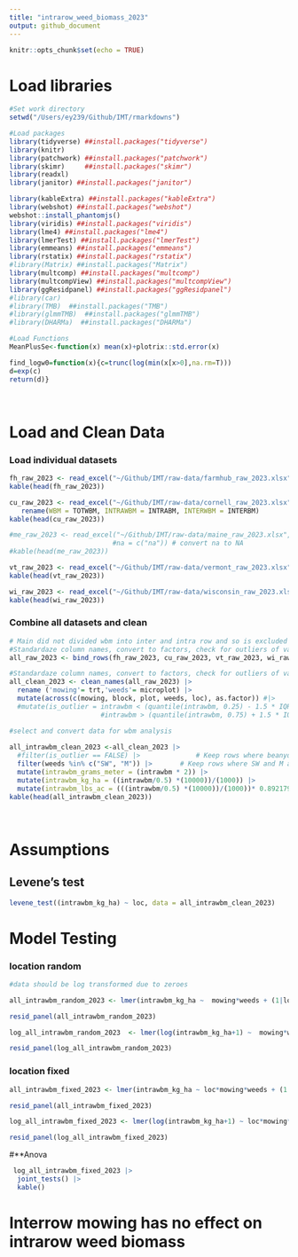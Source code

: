```yaml
---
title: "intrarow_weed_biomass_2023"
output: github_document
---
```


```r
knitr::opts_chunk$set(echo = TRUE)
```

# **Load libraries**

```r

#Set work directory
setwd("/Users/ey239/Github/IMT/rmarkdowns")

#Load packages 
library(tidyverse) ##install.packages("tidyverse")
library(knitr)
library(patchwork) ##install.packages("patchwork")
library(skimr)     ##install.packages("skimr")
library(readxl)
library(janitor) ##install.packages("janitor")

library(kableExtra) ##install.packages("kableExtra")
library(webshot) ##install.packages("webshot")
webshot::install_phantomjs()
library(viridis) ##install.packages("viridis")
library(lme4) ##install.packages("lme4")
library(lmerTest) ##install.packages("lmerTest")
library(emmeans) ##install.packages("emmeans")
library(rstatix) ##install.packages("rstatix")
#library(Matrix) ##install.packages("Matrix")
library(multcomp) ##install.packages("multcomp")
library(multcompView) ##install.packages("multcompView")
library(ggResidpanel) ##install.packages("ggResidpanel")
#library(car)
#library(TMB)  ##install.packages("TMB")
#library(glmmTMB)  ##install.packages("glmmTMB")
#library(DHARMa)  ##install.packages("DHARMa")

#Load Functions
MeanPlusSe<-function(x) mean(x)+plotrix::std.error(x)

find_logw0=function(x){c=trunc(log(min(x[x>0],na.rm=T)))
d=exp(c)
return(d)}
```

<br>

# **Load and Clean Data**
### **Load individual datasets**
```r


fh_raw_2023 <- read_excel("~/Github/IMT/raw-data/farmhub_raw_2023.xlsx")
kable(head(fh_raw_2023))

cu_raw_2023 <- read_excel("~/Github/IMT/raw-data/cornell_raw_2023.xlsx") |> 
   rename(WBM = TOTWBM, INTRAWBM = INTRABM, INTERWBM = INTERBM)
kable(head(cu_raw_2023))

#me_raw_2023 <- read_excel("~/Github/IMT/raw-data/maine_raw_2023.xlsx", 
                          #na = c("na")) # convert na to NA
#kable(head(me_raw_2023))

vt_raw_2023 <- read_excel("~/Github/IMT/raw-data/vermont_raw_2023.xlsx")
kable(head(vt_raw_2023))

wi_raw_2023 <- read_excel("~/Github/IMT/raw-data/wisconsin_raw_2023.xlsx")
kable(head(wi_raw_2023))

```
### **Combine all datasets and clean**
```r
# Main did not divided wbm into inter and intra row and so is excluded
#Standardaze column names, convert to factors, check for outliers of variable**
all_raw_2023 <- bind_rows(fh_raw_2023, cu_raw_2023, vt_raw_2023, wi_raw_2023)

#Standardaze column names, convert to factors, check for outliers of variable**
all_clean_2023 <- clean_names(all_raw_2023) |>  
  rename ('mowing'= trt,'weeds'= microplot) |> 
  mutate(across(c(mowing, block, plot, weeds, loc), as.factor)) #|> 
  #mutate(is_outlier = intrawbm < (quantile(intrawbm, 0.25) - 1.5 * IQR(intrawbm)) |
                       #intrawbm > (quantile(intrawbm, 0.75) + 1.5 * IQR(intrawbm)))

#select and convert data for wbm analysis
  
all_intrawbm_clean_2023 <-all_clean_2023 |>              
  #filter(is_outlier == FALSE) |>              # Keep rows where beanyd is not an outlier
  filter(weeds %in% c("SW", "M")) |>       # Keep rows where SW and M are microplots
  mutate(intrawbm_grams_meter = (intrawbm * 2)) |> 
  mutate(intrawbm_kg_ha = ((intrawbm/0.5) *(10000))/(1000)) |>
  mutate(intrawbm_lbs_ac = (((intrawbm/0.5) *(10000))/(1000))* 0.892179)
kable(head(all_intrawbm_clean_2023)) 

```
<br>

# **Assumptions**

## **Levene's test**
```r
levene_test((intrawbm_kg_ha) ~ loc, data = all_intrawbm_clean_2023)
```
# **Model Testing**

### **location random**

```r
#data should be log transformed due to zeroes

all_intrawbm_random_2023 <- lmer(intrawbm_kg_ha ~  mowing*weeds + (1|loc) + (1|loc:block)+  (1|loc:block:mowing)  , data = all_intrawbm_clean_2023)

resid_panel(all_intrawbm_random_2023)

log_all_intrawbm_random_2023  <- lmer(log(intrawbm_kg_ha+1) ~  mowing*weeds + (1|loc) + (1|loc:block)+  (1|loc:block:mowing)  , data = all_intrawbm_clean_2023)

resid_panel(log_all_intrawbm_random_2023)

```

### **location fixed**

```r
all_intrawbm_fixed_2023 <- lmer(intrawbm_kg_ha ~ loc*mowing*weeds + (1|loc:block)+  (1|loc:block:mowing), data = all_intrawbm_clean_2023)

resid_panel(all_intrawbm_fixed_2023)

log_all_intrawbm_fixed_2023 <- lmer(log(intrawbm_kg_ha+1) ~ loc*mowing*weeds + (1|loc:block)+  (1|loc:block:mowing), data = all_intrawbm_clean_2023)

resid_panel(log_all_intrawbm_fixed_2023)
```
#**Anova
```r
 log_all_intrawbm_fixed_2023 |> 
  joint_tests() |> 
  kable()  
```
# **Interrow mowing has no effect on intrarow weed biomass**